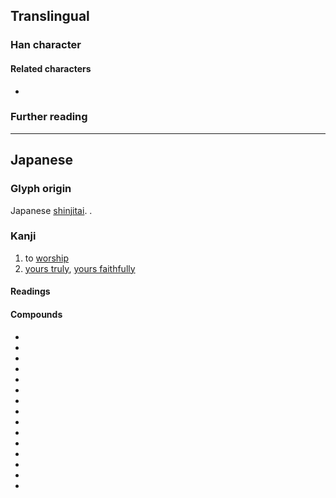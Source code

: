 {{also|拜}}
{{character info/new}}
==Translingual==
{{ja-forms|拝|[[拜]]|[[拜]]}}

===Han character===
{{Han char|rn=64|rad=手|as=05|sn=8|four=51050|canj=QMQJ|ids=⿰扌⿱一丰}}

====Related characters====
* {{l|mul|拜}} {{q|[[kyūjitai]] form}}

===Further reading===
{{Han ref|kx=0427.161|dkj=11969|dj=0776.010|hdz=31847.071|uh=62DD}}

----

==Japanese==
{{ja-kanji forms|拝|拜}}

===Glyph origin===
Japanese [[shinjitai]]. {{Han simp|拜#Japanese|f=手#Japanese|t=扌#Japanese}}.

===Kanji===
{{ja-kanji|grade=6|rs=手05|kyu=拜}}

# to [[worship#Verb|worship]]
# [[yours truly]], [[yours faithfully]] {{gloss|respectful term placed after one's own name at the end of a letter}}

====Readings====
{{ja-readings
|goon=へ
|kanon=はい
|kun=おが-む
}}

====Compounds====
{{der-top3|Compounds}}
* {{ja-r|拝%謁|はい%えつ}}
* {{ja-r|拝%観|はい%かん}}
* {{ja-r|拝%金|はい%きん}}
* {{ja-r|拝%啓|はい%けい}}
* {{ja-r|拝%見|はい%けん}}
* {{ja-r|拝%聴|はい%ちょう}}
* {{ja-r|拝%殿|はい%でん}}
* {{ja-r|拝%読|はい%どく}}
* {{ja-r|拝%借|はい%しゃく}}
* {{ja-r|拝%領|はい%りょう}}
* {{ja-r|拝%礼|はい%れい}}
* {{ja-r|参%拝|さん%ぱい}}
* {{ja-r|巡%拝|じゅん%ぱい}}
* {{ja-r|崇%拝|すう%はい}}
* {{ja-r|礼%拝|れい%はい}}
{{der-bottom}}